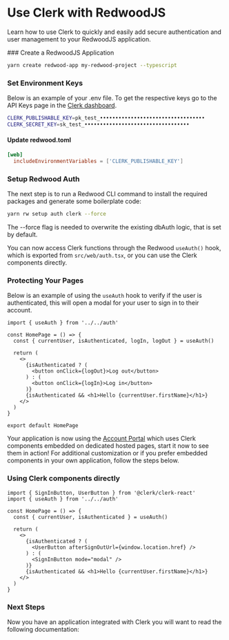
# Use Clerk with RedwoodJS

Learn how to use Clerk to quickly and easily add secure authentication and user management to your RedwoodJS application.

<Steps>
### Create a RedwoodJS Application

```sh filename="terminal" copy
yarn create redwood-app my-redwood-project --typescript
```

### Set Environment Keys

Below is an example of your .env file. To get the respective keys go to the API Keys page in the [Clerk dashboard](https://dashboard.clerk.dev).

```sh copy filename=".env"
CLERK_PUBLISHABLE_KEY=pk_test_••••••••••••••••••••••••••••••••••
CLERK_SECRET_KEY=sk_test_••••••••••••••••••••••••••••••••••
```

#### Update redwood.toml

```toml copy filename="redwood.toml"
[web]
  includeEnvironmentVariables = ['CLERK_PUBLISHABLE_KEY']
```

### Setup Redwood Auth

The next step is to run a Redwood CLI command to install the required packages and generate some boilerplate code:

```sh copy filename="my-redwood-project"
yarn rw setup auth clerk --force
```

<Callout type="info">
The --force flag is needed to overwrite the existing dbAuth logic, that is set by default.
</Callout>

You can now access Clerk functions through the Redwood `useAuth()` hook, which is exported from `src/web/auth.tsx`, or you can use the Clerk components directly.

### Protecting Your Pages

Below is an example of using the `useAuth` hook to verify if the user is authenticated, this will open a modal for your user to sign in to their account.

```tsx filename="index.tsx" copy
import { useAuth } from '../../auth'

const HomePage = () => {
  const { currentUser, isAuthenticated, logIn, logOut } = useAuth()

  return (
    <>
      {isAuthenticated ? (
        <button onClick={logOut}>Log out</button>
      ) : (
        <button onClick={logIn}>Log in</button>
      )}
      {isAuthenticated && <h1>Hello {currentUser.firstName}</h1>}
    </>
  )
}

export default HomePage
```

<Callout type="info" emoji="🎉">

Your application is now using the [Account Portal](/account-portal/overview.mdx) which uses Clerk components embedded on dedicated hosted pages, start it now to see  them in action! For additional customization or if you prefer embedded components in your own application, follow the steps below.

</Callout>


### Using Clerk components directly

```tsx filename="index.tsx" copy
import { SignInButton, UserButton } from '@clerk/clerk-react'
import { useAuth } from '../../auth'

const HomePage = () => {
  const { currentUser, isAuthenticated } = useAuth()

  return (
    <>
      {isAuthenticated ? (
        <UserButton afterSignOutUrl={window.location.href} />
      ) : (
        <SignInButton mode="modal" />
      )}
      {isAuthenticated && <h1>Hello {currentUser.firstName}</h1>}
    </>
  )
}
```

</Steps>

### Next Steps

Now you have an application integrated with Clerk you will want to read the following documentation:

<div className="container mx-auto my-4">
  <div className="grid grid-cols-1 gap-6 md:grid-cols-2">
    <Cards
      title="Customization & Localization"
      description="Learn how to customize and localize the Clerk components."
      link="/components/customization/appearance"
      cta="Learn More"
    />
    <Cards
      title="Authentication Components"
      description="Learn more about all our authentication components."
      link="/components/authentication/sign-in"
      cta="Learn More"
    />
    <Cards
      title="Client Side Helpers"
      description="Learn more about our client side helpers and how to use them."
      link="/sdk/shared/use-auth"
      cta="Learn More"
    />
   </div>
</div>
